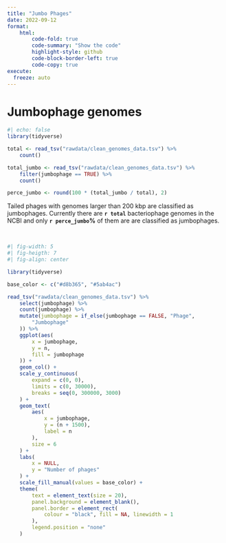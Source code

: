 ```yaml
---
title: "Jumbo Phages"
date: 2022-09-12
format:
    html:
        code-fold: true
        code-summary: "Show the code"
        highlight-style: github
        code-block-border-left: true
        code-copy: true
execute:
  freeze: auto
---
```


# Jumbophage genomes

```r
#| echo: false
library(tidyverse)

total <- read_tsv("rawdata/clean_genomes_data.tsv") %>%
    count()

total_jumbo <- read_tsv("rawdata/clean_genomes_data.tsv") %>%
    filter(jumbophage == TRUE) %>%
    count()

perce_jumbo <- round(100 * (total_jumbo / total), 2)
```

::: {.justify}
Tailed phages with genomes larger than 200 kbp are classified as jumbophages. Currently there are **`r total`** bacteriophage genomes in the NCBI and only **`r perce_jumbo`%** of them are are classified as jumbophages.
:::

<br>

```r
#| fig-width: 5
#| fig-heigth: 7
#| fig-align: center

library(tidyverse)

base_color <- c("#d8b365", "#5ab4ac")

read_tsv("rawdata/clean_genomes_data.tsv") %>%
    select(jumbophage) %>%
    count(jumbophage) %>%
    mutate(jumbophage = if_else(jumbophage == FALSE, "Phage",
        "Jumbophage"
    )) %>%
    ggplot(aes(
        x = jumbophage,
        y = n,
        fill = jumbophage
    )) +
    geom_col() +
    scale_y_continuous(
        expand = c(0, 0),
        limits = c(0, 30000),
        breaks = seq(0, 300000, 3000)
    ) +
    geom_text(
        aes(
            x = jumbophage,
            y = (n + 1500),
            label = n
        ),
        size = 6
    ) +
    labs(
        x = NULL,
        y = "Number of phages"
    ) +
    scale_fill_manual(values = base_color) +
    theme(
        text = element_text(size = 20),
        panel.background = element_blank(),
        panel.border = element_rect(
            colour = "black", fill = NA, linewidth = 1
        ),
        legend.position = "none"
    )
```